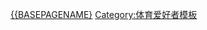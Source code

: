 {{Userbox
  |id=<span style="color:blue;">C</span><span style="color:#0066CC;">P</span><span style="color:green;">B</span><span style="color:#33CC33;">L</span>
  |id-c=white
  |info='''這個用戶喜歡看台灣的[[中華職棒|<span style="color:white;">中華職棒</span>]]比賽。'''
  |info-c=#336699
  |info-s=10
  |info-fc=#00FF00
  |border-c=red
}}
<includeonly>[[Category:中華職棒球迷|{{BASEPAGENAME}]]</includeonly>
<noinclude>[[Category:体育爱好者模板]]</noinclude>